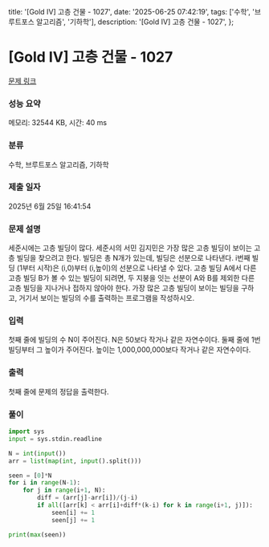   title: '[Gold IV] 고층 건물 - 1027',
  date: '2025-06-25 07:42:19',
  tags: ['수학', '브루트포스 알고리즘', '기하학'],
  description: '[Gold IV] 고층 건물 - 1027',
};

# [Gold IV] 고층 건물 - 1027 

[문제 링크](https://www.acmicpc.net/problem/1027) 

### 성능 요약

메모리: 32544 KB, 시간: 40 ms

### 분류

수학, 브루트포스 알고리즘, 기하학

### 제출 일자

2025년 6월 25일 16:41:54

### 문제 설명

세준시에는 고층 빌딩이 많다. 세준시의 서민 김지민은 가장 많은 고층 빌딩이 보이는 고층 빌딩을 찾으려고 한다. 빌딩은 총 N개가 있는데, 빌딩은 선분으로 나타낸다. i번째 빌딩 (1부터 시작)은 (i,0)부터 (i,높이)의 선분으로 나타낼 수 있다. 고층 빌딩 A에서 다른 고층 빌딩 B가 볼 수 있는 빌딩이 되려면, 두 지붕을 잇는 선분이 A와 B를 제외한 다른 고층 빌딩을 지나거나 접하지 않아야 한다. 가장 많은 고층 빌딩이 보이는 빌딩을 구하고, 거기서 보이는 빌딩의 수를 출력하는 프로그램을 작성하시오.

### 입력 

 첫째 줄에 빌딩의 수 N이 주어진다. N은 50보다 작거나 같은 자연수이다. 둘째 줄에 1번 빌딩부터 그 높이가 주어진다. 높이는 1,000,000,000보다 작거나 같은 자연수이다.

### 출력 

 첫째 줄에 문제의 정답을 출력한다.

### 풀이
```python
import sys
input = sys.stdin.readline

N = int(input())
arr = list(map(int, input().split()))

seen = [0]*N
for i in range(N-1):
    for j in range(i+1, N):
        diff = (arr[j]-arr[i])/(j-i)
        if all([arr[k] < arr[i]+diff*(k-i) for k in range(i+1, j)]):
            seen[i] += 1
            seen[j] += 1

print(max(seen))
```